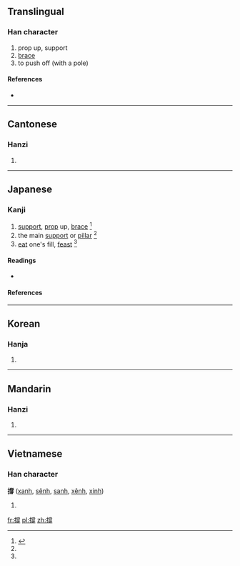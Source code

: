 {{also|撑}}
==Translingual==

===Han character===
{{Han char|rn=64|rad=手|as=12|sn=15|four=5905<sub>2</sub>|canj=手火月竹 (QFBH)}}

# prop up, support
# [[brace]]
# to push off (with a pole)

====References====
* {{Han ref|kx=0454.030|dkj=12693|dj=0803.190|hdz=31956.060|uh=6490|ud=25744|bh=BCB5|bd=48309}}

----

==Cantonese==

===Hanzi===
{{yue-hanzi|jyut=|y=chaang1|sim=撑}}

# {{defn|lang=yue|sort=手12}}

----

==Japanese==

===Kanji===
{{ja-kanji|grade=|rs=手12}}

# [[support]], [[prop]] up, [[brace]] <ref name="gakken">{{cite-book||year=2002|author=Akiyasu Tōdō; et al|title=漢字源|ISBN=978-4053008893|passage=撐 撑}}</ref>
# the main [[support]] or [[pillar]] <ref name="gakken"/>
# [[eat]] one's fill, [[feast]] <ref name="gakken"/>

====Readings====
* {{ja-readings|on=[[ちょう]] (chō)|kun=[[ささえる]] (sasaeru), [[あく]] (aku)}}

====References====
<references/>

----

==Korean==

===Hanja===
{{ko-hanja|hangeul=탱|eumhun=|rv=taeng|mr=t'aeng|y=thayng}}

# {{defn|lang=ko|sort=手12}}

----

==Mandarin==

===Hanzi===
{{cmn-hanzi|sim=撑|pin=[[chēng]] ([[cheng1]]), [[xī]] ([[xi1]])|wg=ch'eng<sup>1</sup>, hsi<sup>1</sup>}}

# {{defn|lang=cmn|sort=手12}}

----

==Vietnamese==

===Han character===
'''撐''' ([[xanh]], [[sênh]], [[sanh]], [[xênh]], [[xinh]])

# {{defn|lang=vi}}

[[fr:撐]]
[[pl:撐]]
[[zh:撐]]